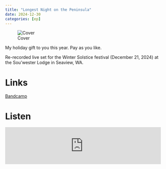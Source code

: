 ```yaml
---
title: "Longest Night on the Peninsula"
date: 2024-12-30
categories: [ep]
---
```


![Cover](long-cover.jpg) 

My holiday gift to you this year. Pay as you like.

Re-recorded live set for the Winter Solstice festival (December 21, 2024) at the Sou'wester Lodge in Seaview, WA.

# Links

[Bandcamp](https://ooray.bandcamp.com/album/longest-night-on-the-peninsula){.btn .btn-primary role="button"} 

# Listen

<iframe style="border: 0; width: 100%; height: 120px;" src="https://bandcamp.com/EmbeddedPlayer/album=760796704/size=large/bgcol=ffffff/linkcol=0687f5/tracklist=false/artwork=small/transparent=true/" seamless><a href="https://ooray.bandcamp.com/album/longest-night-on-the-peninsula">Longest Night on the Peninsula by The OO-Ray</a></iframe>
